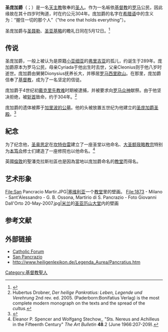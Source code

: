 {{Infobox saint
|name= 圣庞加爵 <br />Sanctus Pancratius
|birth_date=约于289年
|death_date=约于304年
|feast_day= 5月12日
|venerated_in= [[罗马天主教|罗马天主教]]<br>[[东正教|东正教]]<ref>{{gr icon}} ''[http://www.synaxarion.gr/gr/sid/3121/sxsaintinfo.aspx Ὁ Ἅγιος Παγκράτιος ὁ Μάρτυρας].'' 12 Μαΐου. ΜΕΓΑΣ ΣΥΝΑΞΑΡΙΣΤΗΣ.</ref>
|image= San Pancrazio Guercino 1616.jpg 
|imagesize= 200px
|caption= 圣庞加爵，由[[圭尔奇诺|圭尔奇诺]]绘于1616年
|birth_place= [[弗里吉亚|弗里吉亚]][[辛那达|辛那达]]
|death_place= [[罗马|罗马]][[奥勒良大道|奥勒良大道]]
|titles= 殉道者
|beatified_date= 
|beatified_place=
|beatified_by=
|canonized_date=
|canonized_place=
|canonized_by=
|attributes= 被绘画成一个少年或是士兵
|patronage= 儿童; 对抗[[抽搐|抽搐]]、假证、[[头痛|头痛]]、[[伪证罪|伪证罪]]
|major_shrine= 罗马 [[圣庞加爵圣殿|圣庞加爵圣殿]]
|suppressed_date=
|issues= 
}}

'''圣庞加爵'''（{{lang-la|''Sanctus Pancratius''}}；{{lang-el|Ἅγιος Παγκράτιος}}）是一名[[天主教|天主教]]敬奉的[[基督教圣人|圣人]]。作为一名皈依[[基督教|基督教]]的[[罗马帝国|罗马]]公民，因此缘故在其十四岁时殉道，时在约公元304年。庞加爵的名字在[[希腊语|希腊语]]中的含义为：“握住一切的那个人”（"the one that holds everything"）。

圣庞加爵与[[圣聂勒|圣聂勒]]、[[圣亚基略|圣亚基略]]的瞻礼日同在5月12日。<ref>{{Cite web |url=http://www.binetti.ru/collectio/liturgia/missale_files/crg5.htm |title=CALENDARIUM ROMANUM GENERALE |accessdate=2014-05-12 |archive-date=2014-05-05 |archive-url=https://web.archive.org/web/20140505203635/http://www.binetti.ru/collectio/liturgia/missale_files/crg5.htm |dead-url=yes }}</ref>

== 传说 ==
圣庞加爵，一般上被认为是原籍[[小亚细亚|小亚细亚]]的[[弗里吉亚|弗里吉亚]]的孤儿，约诞生于289年。庞加爵原本为罗马公民，母亲Cyriada于他出生时去世，父亲Cleonius则于他八岁时逝世。庞加爵由舅舅Dionysius抚养长大，并移居[[罗马|罗马]][[西里欧山|西里欧山]]。在那里，庞加爵信奉了[[基督教|基督教]]，成为了一名坚定的信徒。

庞加爵于4世纪初[[戴克里先教难|戴克里先教难]]时期被逮捕，并被要求向[[罗马众神|罗马众神]]献祭。由于他坚决拒绝，被[[斩首|斩首]]致命，约于304年。<ref>Hubertus Drobner, ''Der heilige Pankratius: Leben, Legende und Verehrung'' 2nd rev. ed. 2005. (Paderborn:Bonifatius Verlag) is the most complete modern monograph on the texts and the spread of the ''cultus''.</ref> 

庞加爵的遗体被葬于[[殉道者墓窟|加里波的公墓]]。他的头被放置五世纪为他建立的[[圣庞加爵圣殿|圣庞加爵圣殿]]。<ref name="San Pancrazio Martire">{{Cite web |url=http://www.santiebeati.it/dettaglio/27200 |title=San Pancrazio Martire |accessdate=2014-05-12 |archive-date=2014-06-26 |archive-url=https://web.archive.org/web/20140626123504/http://www.santiebeati.it/dettaglio/27200 |dead-url=no }}</ref>
==紀念==
为了纪念他，[[坎特伯雷的奥古斯丁|圣奥思定]]在[[坎特伯雷|坎特伯雷]]建立了一座圣堂以他命名、[[教宗额我略一世|大圣额我略]][[教宗|教宗]]特别为[[本笃会|本笃会]]修士们建造了一座修院也以他命名。<ref>Eleanor P. Spencer and Wolfgang Stechow,, "Sts. Nereus and Achilleus in the Fifteenth Century" ''The Art Bulletin'' '''48'''.2 (June 1966:207-209).</ref>

英國[[倫敦|倫敦]]的聖潘克拉斯社區也是因為當地以庞加爵命名的[[教堂|教堂]]而得名。

== 艺术形象 ==
<gallery>
File:San Pancracio Martir.JPG|[[塞维利亚|塞维利亚]]一个[[教堂|教堂]]里的壁画。
File:1873 - Milano - Sant'Alessandro - G. B. Ossona, Martirio di S. Pancrazio - Foto Giovanni Dall'Orto 20-May-2007.jpg|[[米兰|米兰]]的[[圣亚历山大堂_(米兰)|圣亚历山大堂]]内的壁画
</gallery>

== 参考文献 ==
{{reflist}}

== 外部链接 ==
*[https://web.archive.org/web/20060830154859/http://www.catholic-forum.com/Saints/saintp02.htm Catholic Forum]
*[http://www.santiebeati.it/dettaglio/27200 San Pancrazio] {{Wayback|url=http://www.santiebeati.it/dettaglio/27200 |date=20140626123504 }} {{it icon}}
*http://www.heiligenlexikon.de/Legenda_Aurea/Pancratius.htm {{Wayback|url=http://www.heiligenlexikon.de/Legenda_Aurea/Pancratius.htm |date=20140512225501 }}

{{Authority control}}
[[Category:基督教聖人|Category:基督教聖人]]